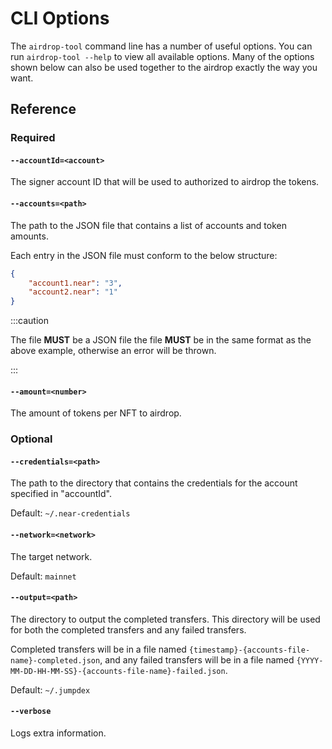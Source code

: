 
# CLI Options

The `airdrop-tool` command line has a number of useful options. You can run `airdrop-tool --help` to view all available options. Many of the options shown below can also be used together to the airdrop exactly the way you want.

## Reference

<TOCInline
  maxHeadingLevel={4}
  toc={toc}
/>

### Required

#### `--accountId=<account>`

The signer account ID that will be used to authorized to airdrop the tokens.

#### `--accounts=<path>`

The path to the JSON file that contains a list of accounts and token amounts.

Each entry in the JSON file must conform to the below structure:

```json
{
    "account1.near": "3",
    "account2.near": "1"
}
```

:::caution

The file **MUST** be a JSON file the file **MUST** be in the same format as the above example, otherwise an error will be thrown.

:::

#### `--amount=<number>`

The amount of tokens per NFT to airdrop.

### Optional

#### `--credentials=<path>`

The path to the directory that contains the credentials for the account specified in "accountId".

Default: `~/.near-credentials`

#### `--network=<network>`

The target network.

Default: `mainnet`

#### `--output=<path>`

The directory to output the completed transfers. This directory will be used for both the completed transfers and any failed transfers.

Completed transfers will be in a file named `{timestamp}-{accounts-file-name}-completed.json`, and any failed transfers will be in a file named `{YYYY-MM-DD-HH-MM-SS}-{accounts-file-name}-failed.json`.

Default: `~/.jumpdex`

#### `--verbose`

Logs extra information.
